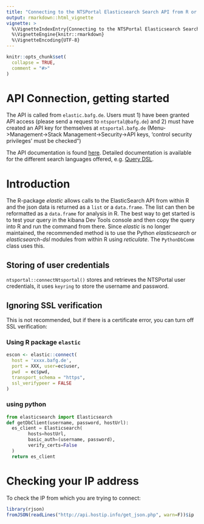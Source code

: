 ```yaml
---
title: "Connecting to the NTSPortal Elasticsearch Search API from R or Python"
output: rmarkdown::html_vignette
vignette: >
  %\VignetteIndexEntry{Connecting to the NTSPortal Elasticsearch Search API from R or Python}
  %\VignetteEngine{knitr::rmarkdown}
  %\VignetteEncoding{UTF-8}
---
```


```r
knitr::opts_chunk$set(
  collapse = TRUE,
  comment = "#>"
)
```

# API Connection, getting started

The API is called from `elastic.bafg.de`. Users must 1) have been granted API access (please send a request to `ntsportal@bafg.de`) and 2) must have created an API key for themselves at `ntsportal.bafg.de` (Menu->Management->Stack Management->Security->API keys, 'control security privileges' must be checked")

The API documentation is found [here](https://www.elastic.co/docs/api/doc/elasticsearch/). Detailed documentation is available for the different search languages offered, e.g. [Query DSL](https://www.elastic.co/docs/reference/query-languages/querydsl). 

# Introduction

The R-package *elastic* allows calls to the ElasticSearch API from within R and the json data is returned as a `list` or a `data.frame`. The list can then be reformatted as a `data.frame` for analysis in R. The best way to get started is to test your query in the kibana Dev Tools console and then copy the query into R and run the command from there. Since *elastic* is no longer maintained, the recommended method is to use the Python *elasticsearch* or *elasticsearch-dsl* modules from within R using *reticulate*. The `PythonDbComm` class uses this.

## Storing of user credentials

`ntsportal::connectNtsportal()` stores and retrieves the NTSPortal user credentials, it uses `keyring` to store the username and password. 

## Ignoring SSL verification

This is not recommended, but if there is a certificate error, you can turn off SSL verification:

### Using R package `elastic`
```r
escon <- elastic::connect(
  host = 'xxxx.bafg.de', 
  port = XXX, user=ec$user, 
  pwd  = ec$pwd,
  transport_schema = "https",
  ssl_verifypeer = FALSE
)
```

### using python
```python
from elasticsearch import Elasticsearch
def getDbClient(username, password, hostUrl):
  es_client = Elasticsearch(
        hosts=hostUrl,
        basic_auth=(username, password),
        verify_certs=False
  )
  return es_client
```

# Checking your IP address

To check the IP from which you are trying to connect:

```r
library(rjson)
fromJSON(readLines("http://api.hostip.info/get_json.php", warn=F))$ip
```

<!-- Copyright 2025 Bundesanstalt für Gewässerkunde -->
<!-- This file is part of ntsportal -->
